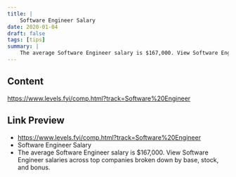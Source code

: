 ```yaml
---
title: |
    Software Engineer Salary
date: 2020-01-04
draft: false
tags: [tips]
summary: |
    The average Software Engineer salary is $167,000. View Software Engineer salaries across top companies broken down by base, stock, and bonus.
---
```


## Content

https://www.levels.fyi/comp.html?track=Software%20Engineer

## Link Preview

- https://www.levels.fyi/comp.html?track=Software%20Engineer
- Software Engineer Salary
- The average Software Engineer salary is $167,000. View Software Engineer salaries across top companies broken down by base, stock, and bonus.

